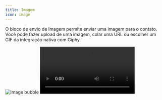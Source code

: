 ```yaml
---
title: Imagem
icon: image
---
```


O bloco de envio de Imagem permite enviar uma imagem para o contato. Você pode fazer upload de uma imagem, colar uma URL ou escolher um GIF da integração nativa com Giphy.

<Tabs>
  <Tab title="Fluxo">
    <Frame style={{ maxWidth: '400px' }}>
      <img
        src="/images/admin/automation/blocks/outputs/image.gif"
        alt="Image bubble"
        className="rounded-lg"
      />
    </Frame>
  </Tab>
  <Tab title="Conversa">
    <video
      style={{ maxWidth: '400px' }}
      controls
      autoPlay
      className="rounded-lg"
      src="/images/admin/automation/blocks/outputs/image-chat.webm"
    ></video>
  </Tab>
</Tabs>
